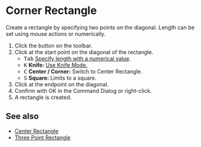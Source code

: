 
# Corner Rectangle

<Reference shortcut='' command='Corner Rectangle' button='Toolbar' />

Create a rectangle by specifying two points on the diagonal. Length can be set using mouse actions or numerically.

1. Click the button <ButtonIcon type="button-corner-rectangle" /> on the toolbar.
2. Click at the start point on the diagonal of the rectangle.
   - <kbd>Tab</kbd> [Specify length with a numerical value](./sketching-essentials#specify-dimensions-numerically).
   - <kbd>K</kbd> **Knife:** [Use Knife Mode.](./sketching-essentials#use-knife-mode) 
   - <kbd>C</kbd> **Center / Corner:** Switch to Center Rectangle.
   - <kbd>S</kbd> **Square:** Limits to a square.
3. Click at the endpoint on the diagonal.
4. Confirm with OK in the Command Dialog or right-click.
5. A rectangle is created.

<VideoPlayer fileName="corner-rectangle"/>

## See also

- [Center Rectangle](./center-rectangle)
- [Three Point Rectangle](./three-point-rectangle)














